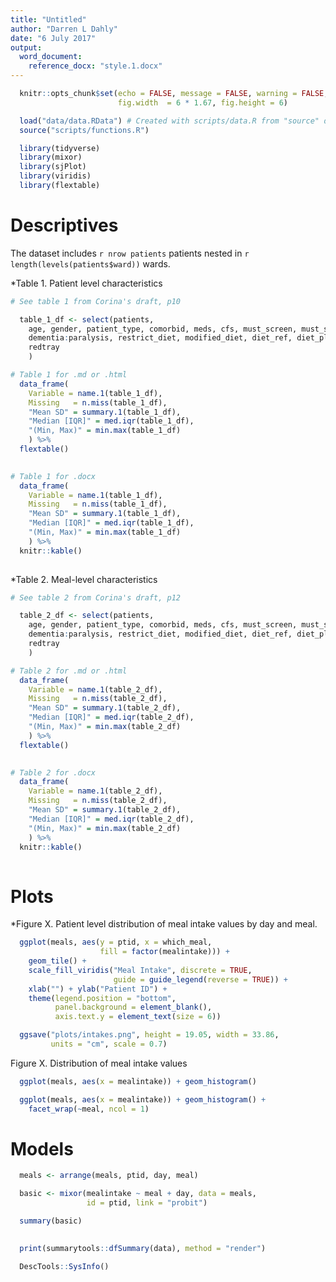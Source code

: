 ```yaml
---
title: "Untitled"
author: "Darren L Dahly"
date: "6 July 2017"
output:
  word_document:  
    reference_docx: "style.1.docx"
---
```


```r

  knitr::opts_chunk$set(echo = FALSE, message = FALSE, warning = FALSE, 
                        fig.width  = 6 * 1.67, fig.height = 6)

  load("data/data.RData") # Created with scripts/data.R from "source" data
  source("scripts/functions.R")

  library(tidyverse)
  library(mixor)
  library(sjPlot)
  library(viridis)
  library(flextable)

```

# Descriptives

The dataset includes `r nrow patients` patients nested in `r length(levels(patients$ward))` wards.

*Table 1. Patient level characteristics

```r

# See table 1 from Corina's draft, p10

  table_1_df <- select(patients, 
    age, gender, patient_type, comorbid, meds, cfs, must_screen, must_score, 
    dementia:paralysis, restrict_diet, modified_diet, diet_ref, diet_plan, 
    redtray
    )

```

```r

# Table 1 for .md or .html
  data_frame(
    Variable = name.1(table_1_df),
    Missing   = n.miss(table_1_df),
    "Mean SD" = summary.1(table_1_df),
    "Median [IQR]" = med.iqr(table_1_df),
    "(Min, Max)" = min.max(table_1_df)
    ) %>% 
  flextable()
  
```


```r

# Table 1 for .docx
  data_frame(
    Variable = name.1(table_1_df),
    Missing   = n.miss(table_1_df),
    "Mean SD" = summary.1(table_1_df),
    "Median [IQR]" = med.iqr(table_1_df),
    "(Min, Max)" = min.max(table_1_df)
    ) %>% 
  knitr::kable()
  
```

*Table 2. Meal-level characteristics

```r

# See table 2 from Corina's draft, p12

  table_2_df <- select(patients, 
    age, gender, patient_type, comorbid, meds, cfs, must_screen, must_score, 
    dementia:paralysis, restrict_diet, modified_diet, diet_ref, diet_plan, 
    redtray
    )

```

```r

# Table 2 for .md or .html
  data_frame(
    Variable = name.1(table_2_df),
    Missing   = n.miss(table_2_df),
    "Mean SD" = summary.1(table_2_df),
    "Median [IQR]" = med.iqr(table_2_df),
    "(Min, Max)" = min.max(table_2_df)
    ) %>% 
  flextable()
  
```


```r

# Table 2 for .docx
  data_frame(
    Variable = name.1(table_2_df),
    Missing   = n.miss(table_2_df),
    "Mean SD" = summary.1(table_2_df),
    "Median [IQR]" = med.iqr(table_2_df),
    "(Min, Max)" = min.max(table_2_df)
    ) %>% 
  knitr::kable()
  
```

# Plots

*Figure X. Patient level distribution of meal intake values by day and meal. 
```r

  ggplot(meals, aes(y = ptid, x = which_meal,
                    fill = factor(mealintake))) +
    geom_tile() +
    scale_fill_viridis("Meal Intake", discrete = TRUE,
                       guide = guide_legend(reverse = TRUE)) +
    xlab("") + ylab("Patient ID") +
    theme(legend.position = "bottom",
          panel.background = element_blank(),
          axis.text.y = element_text(size = 6))

  ggsave("plots/intakes.png", height = 19.05, width = 33.86,
         units = "cm", scale = 0.7)

```

Figure X. Distribution of meal intake values
```r

  ggplot(meals, aes(x = mealintake)) + geom_histogram()

  ggplot(meals, aes(x = mealintake)) + geom_histogram() +
    facet_wrap(~meal, ncol = 1)


```


# Models

```r

  meals <- arrange(meals, ptid, day, meal)

  basic <- mixor(mealintake ~ meal + day, data = meals,
                 id = ptid, link = "probit")

  summary(basic)
  
```


```r

  print(summarytools::dfSummary(data), method = "render")

```

```r

  DescTools::SysInfo()

```